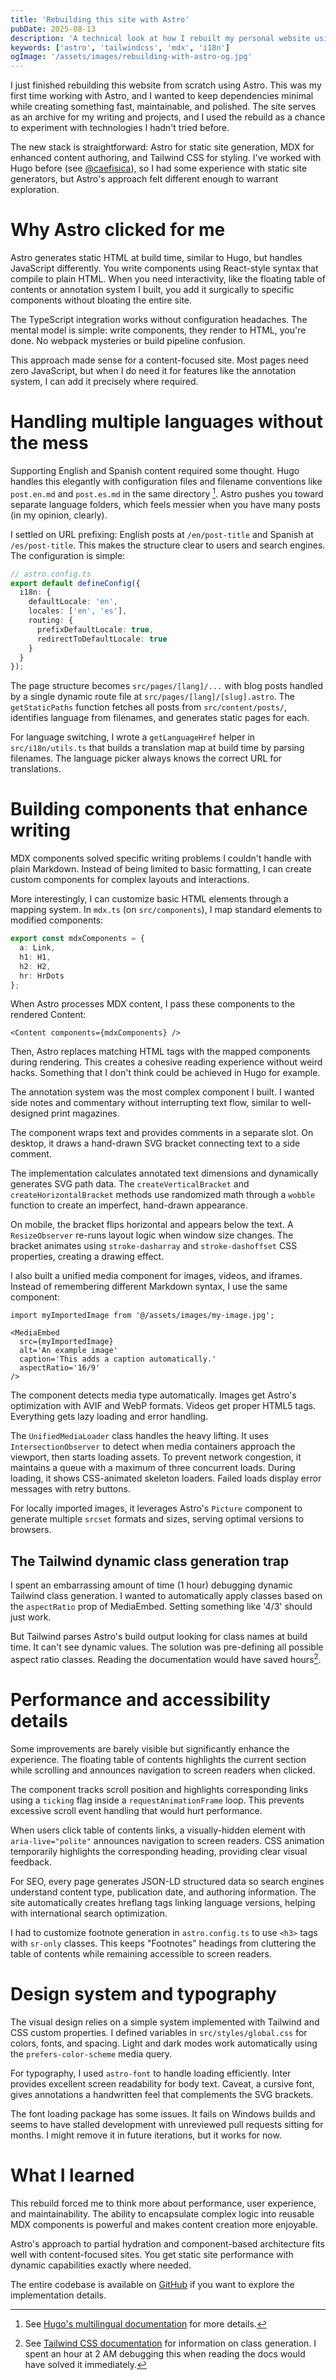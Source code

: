 ```yaml
---
title: 'Rebuilding this site with Astro'
pubDate: 2025-08-13
description: 'A technical look at how I rebuilt my personal website using Astro.'
keywords: ['astro', 'tailwindcss', 'mdx', 'i18n']
ogImage: '/assets/images/rebuilding-with-astro-og.jpg'
---
```



I just finished rebuilding this website from scratch using Astro. This was my first time
working with Astro, and I wanted to keep dependencies minimal while creating something
fast, maintainable, and polished. The site serves as an archive for my writing and
projects, and I used the rebuild as a chance to experiment with technologies I hadn't
tried before.

The new stack is straightforward: Astro for static site generation, MDX for enhanced
content authoring, and Tailwind CSS for styling. I've worked with Hugo before (see
[@caefisica](./caefisica)), so I had some experience with static site generators, but
Astro's approach felt different enough to warrant exploration.

# Why Astro clicked for me

Astro generates static HTML at build time, similar to Hugo, but handles JavaScript
differently. You write components using React-style syntax that compile to plain HTML.
When you need interactivity, like the floating table of contents or annotation system I
built, you add it surgically to specific components without bloating the entire site.

The TypeScript integration works without configuration headaches. The mental model is
simple: write components, they render to HTML, you're done. No webpack mysteries or build
pipeline confusion.

This approach made sense for a content-focused site. Most pages need zero JavaScript, but
when I do need it for features like the annotation system, I can add it precisely where
required.

# Handling multiple languages without the mess

Supporting English and Spanish content required some thought. Hugo handles this elegantly
with configuration files and filename conventions like `post.en.md` and `post.es.md` in
the same directory [^1]. Astro pushes you toward separate language folders, which feels
messier when you have many posts (in my opinion, clearly).

I settled on URL prefixing: English posts at `/en/post-title` and Spanish at
`/es/post-title`. This makes the structure clear to users and search engines. The
configuration is simple:

```typescript
// astro.config.ts
export default defineConfig({
  i18n: {
    defaultLocale: 'en',
    locales: ['en', 'es'],
    routing: {
      prefixDefaultLocale: true,
      redirectToDefaultLocale: true
    }
  }
});
```

The page structure becomes `src/pages/[lang]/...` with blog posts handled by a single
dynamic route file at `src/pages/[lang]/[slug].astro`. The `getStaticPaths` function
fetches all posts from `src/content/posts/`, identifies language from filenames, and
generates static pages for each.

For language switching, I wrote a `getLanguageHref` helper in `src/i18n/utils.ts` that
builds a translation map at build time by parsing filenames. The language picker always
knows the correct URL for translations.

# Building components that enhance writing

MDX components solved specific writing problems I couldn't handle with plain Markdown.
Instead of being limited to basic formatting, I can create custom components for complex
layouts and interactions.

More interestingly, I can customize basic HTML elements through a mapping system. In
`mdx.ts` (on `src/components`), I map standard elements to modified components:

```typescript
export const mdxComponents = {
  a: Link,
  h1: H1,
  h2: H2,
  hr: HrDots
};
```

When Astro processes MDX content, I pass these components to the rendered Content:

```astro
<Content components={mdxComponents} />
```

Then, Astro replaces matching HTML tags with the mapped components during rendering. This
creates a cohesive reading experience without weird hacks. Something that I don't think
could be achieved in Hugo for example.

The annotation system was the most complex component I built. I wanted side notes and
commentary without interrupting text flow, similar to well-designed print magazines.

<Annotation>
  The component wraps text and provides comments in a separate slot. On desktop, it draws
  a hand-drawn SVG bracket connecting text to a side comment.
  <Fragment slot='comment' set:text='Like this annotation you are reading now' />
</Annotation>

The implementation calculates annotated text dimensions and dynamically generates SVG path
data. The `createVerticalBracket` and `createHorizontalBracket` methods use randomized
math through a `wobble` function to create an imperfect, hand-drawn appearance.

On mobile, the bracket flips horizontal and appears below the text. A `ResizeObserver`
re-runs layout logic when window size changes. The bracket animates using
`stroke-dasharray` and `stroke-dashoffset` CSS properties, creating a drawing effect.

I also built a unified media component for images, videos, and iframes. Instead of
remembering different Markdown syntax, I use the same component:

```astro
import myImportedImage from '@/assets/images/my-image.jpg';

<MediaEmbed
  src={myImportedImage}
  alt='An example image'
  caption='This adds a caption automatically.'
  aspectRatio='16/9'
/>
```

The component detects media type automatically. Images get Astro's optimization with AVIF
and WebP formats. Videos get proper HTML5 tags. Everything gets lazy loading and error
handling.

The `UnifiedMediaLoader` class handles the heavy lifting. It uses `IntersectionObserver`
to detect when media containers approach the viewport, then starts loading assets. To
prevent network congestion, it maintains a queue with a maximum of three concurrent loads.
During loading, it shows CSS-animated skeleton loaders. Failed loads display error
messages with retry buttons.

For locally imported images, it leverages Astro's `Picture` component to generate multiple
`srcset` formats and sizes, serving optimal versions to browsers.

## The Tailwind dynamic class generation trap

I spent an embarrassing amount of time (1 hour) debugging dynamic Tailwind class
generation. I wanted to automatically apply classes based on the `aspectRatio` prop of
MediaEmbed. Setting something like '4/3' should just work.

But Tailwind parses Astro's build output looking for class names at build time. It can't
see dynamic values. The solution was pre-defining all possible aspect ratio classes.
Reading the documentation would have saved hours[^2].

# Performance and accessibility details

Some improvements are barely visible but significantly enhance the experience. The
floating table of contents highlights the current section while scrolling and announces
navigation to screen readers when clicked.

The component tracks scroll position and highlights corresponding links using a `ticking`
flag inside a `requestAnimationFrame` loop. This prevents excessive scroll event handling
that would hurt performance.

When users click table of contents links, a visually-hidden element with
`aria-live="polite"` announces navigation to screen readers. CSS animation temporarily
highlights the corresponding heading, providing clear visual feedback.

For SEO, every page generates JSON-LD structured data so search engines understand content
type, publication date, and authoring information. The site automatically creates hreflang
tags linking language versions, helping with international search optimization.

I had to customize footnote generation in `astro.config.ts` to use `<h3>` tags with
`sr-only` classes. This keeps "Footnotes" headings from cluttering the table of contents
while remaining accessible to screen readers.

# Design system and typography

The visual design relies on a simple system implemented with Tailwind and CSS custom
properties. I defined variables in `src/styles/global.css` for colors, fonts, and spacing.
Light and dark modes work automatically using the `prefers-color-scheme` media query.

For typography, I used `astro-font` to handle loading efficiently. Inter provides
excellent screen readability for body text. Caveat, a cursive font, gives annotations a
handwritten feel that complements the SVG brackets.

The font loading package has some issues. It fails on Windows builds and seems to have
stalled development with unreviewed pull requests sitting for months. I might remove it in
future iterations, but it works for now.

# What I learned

This rebuild forced me to think more about performance, user experience, and
maintainability. The ability to encapsulate complex logic into reusable MDX components is
powerful and makes content creation more enjoyable.

Astro's approach to partial hydration and component-based architecture fits well with
content-focused sites. You get static site performance with dynamic capabilities exactly
where needed.

The entire codebase is available on
[GitHub](https://github.com/totallynotdavid/totallynotdavid.github.io) if you want to
explore the implementation details.

[^1]:
    See
    [Hugo's multilingual documentation](https://gohugo.io/content-management/multilingual/)
    for more details.

[^2]:
    See
    [Tailwind CSS documentation](https://tailwindcss.com/docs/detecting-classes-in-source-files#dynamic-class-names)
    for information on class generation. I spent an hour at 2 AM debugging this when
    reading the docs would have solved it immediately.
